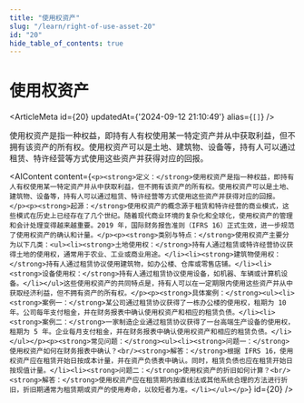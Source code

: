 ```yaml
---
title: "使用权资产"
slug: "/learn/right-of-use-asset-20"
id: "20"
hide_table_of_contents: true
---
```



# 使用权资产

<ArticleMeta id={20} updatedAt={'2024-09-12 21:10:49'} alias={`[]`} />
<div className='border-solid border-b border-t-0 my-4 border-[var(--ifm-color-gray-300)]' />

使用权资产是指一种权益，即持有人有权使用某一特定资产并从中获取利益，但不拥有该资产的所有权。使用权资产可以是土地、建筑物、设备等，持有人可以通过租赁、特许经营等方式使用这些资产并获得对应的回报。

<AIContent content={`<p><strong>定义：</strong>使用权资产是指一种权益，即持有人有权使用某一特定资产并从中获取利益，但不拥有该资产的所有权。使用权资产可以是土地、建筑物、设备等，持有人可以通过租赁、特许经营等方式使用这些资产并获得对应的回报。</p><p><strong>起源：</strong>使用权资产的概念源于租赁和特许经营的商业模式，这些模式在历史上已经存在了几个世纪。随着现代商业环境的复杂化和全球化，使用权资产的管理和会计处理变得越来越重要。2019 年，国际财务报告准则（IFRS 16）正式生效，进一步规范了使用权资产的确认和计量。</p><p><strong>类别与特点：</strong>使用权资产主要分为以下几类：<ul><li><strong>土地使用权：</strong>持有人通过租赁或特许经营协议获得土地的使用权，通常用于农业、工业或商业用途。</li><li><strong>建筑物使用权：</strong>持有人通过租赁协议使用建筑物，如办公楼、仓库或零售店铺。</li><li><strong>设备使用权：</strong>持有人通过租赁协议使用设备，如机器、车辆或计算机设备。</li></ul>这些使用权资产的共同特点是，持有人可以在一定期限内使用这些资产并从中获取经济利益，但不拥有资产的所有权。</p><p><strong>具体案例：</strong><ul><li><strong>案例一：</strong>某公司通过租赁协议获得了一栋办公楼的使用权，租期为 10 年。公司每年支付租金，并在财务报表中确认使用权资产和相应的租赁负债。</li><li><strong>案例二：</strong>一家制造企业通过租赁协议获得了一台高端生产设备的使用权，租期为 5 年。企业每月支付租金，并在财务报表中确认使用权资产和相应的租赁负债。</li></ul></p><p><strong>常见问题：</strong><ul><li><strong>问题一：</strong>使用权资产如何在财务报表中确认？<br/><strong>解答：</strong>根据 IFRS 16，使用权资产应在租赁开始日按成本计量，并在资产负债表中确认。同时，租赁负债也应在租赁开始日按现值计量。</li><li><strong>问题二：</strong>使用权资产的折旧如何计算？<br/><strong>解答：</strong>使用权资产应在租赁期内按直线法或其他系统合理的方法进行折旧，折旧期通常为租赁期或资产的使用寿命，以较短者为准。</li></ul></p>`} id={20} />
